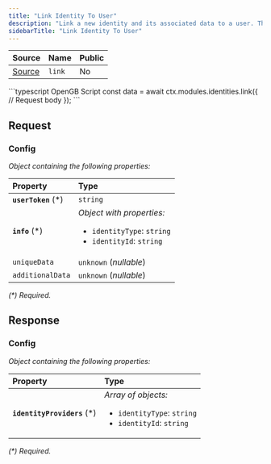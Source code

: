```yaml
---
title: "Link Identity To User"
description: "Link a new identity and its associated data to a user. This is used for login and non-login identities."
sidebarTitle: "Link Identity To User"
---
```


| Source                                                                                                      | Name       | Public     |
| ----------------------------------------------------------------------------------------------------------- | ---------- | ---------- |
| [Source](https://github.com/rivet-gg/opengb-modules/tree/main/modules/identities/scripts/link.ts) | `link` | No |

<RequestExample>
```typescript OpenGB Script
const data = await ctx.modules.identities.link({
  // Request body
});
```

</RequestExample>

## Request



### Config

_Object containing the following properties:_

| Property             | Type                                                                                               |
| :------------------- | :------------------------------------------------------------------------------------------------- |
| **`userToken`** (\*) | `string`                                                                                           |
| **`info`** (\*)      | _Object with properties:_<ul><li>`identityType`: `string`</li><li>`identityId`: `string`</li></ul> |
| `uniqueData`         | `unknown` (_nullable_)                                                                             |
| `additionalData`     | `unknown` (_nullable_)                                                                             |

_(\*) Required._


## Response



### Config

_Object containing the following properties:_

| Property                     | Type                                                                                               |
| :--------------------------- | :------------------------------------------------------------------------------------------------- |
| **`identityProviders`** (\*) | _Array of objects:_<br /><ul><li>`identityType`: `string`</li><li>`identityId`: `string`</li></ul> |

_(\*) Required._

